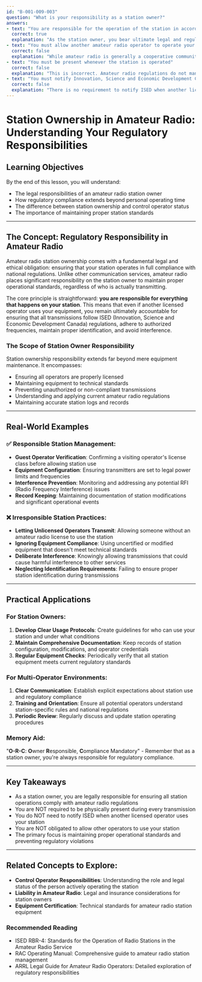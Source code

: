 ```yaml
---
id: "B-001-009-003"
question: "What is your responsibility as a station owner?"
answers:
- text: "You are responsible for the operation of the station in accordance with the regulations"
  correct: true
  explanation: "As the station owner, you bear ultimate legal and regulatory responsibility for all operations conducted using your amateur radio equipment. This means you are accountable for ensuring that every transmission from your station complies with ISED regulations, regardless of who is actually operating the equipment. Your license and potential penalties are at stake if the station is used in violation of amateur radio rules."
- text: "You must allow another amateur radio operator to operate your station upon request"
  correct: false
  explanation: "While amateur radio is generally a cooperative community, there is no legal requirement that you must allow other operators to use your station simply because they request access. Station owners have discretion about who can operate their equipment and under what conditions. The primary concern is maintaining regulatory compliance, not providing universal access."
- text: "You must be present whenever the station is operated"
  correct: false
  explanation: "This is incorrect. Amateur radio regulations do not mandate the station owner's physical presence during every transmission. What matters is that the station is being operated by a properly licensed amateur radio operator who understands and follows regulatory requirements. Many stations are remotely operated or used by multiple licensed operators."
- text: "You must notify Innovation, Science and Economic Development Canada if another amateur radio operator acts as the control operator"
  correct: false
  explanation: "There is no requirement to notify ISED when another licensed amateur radio operator uses your station. As long as the control operator is properly licensed and follows regulations, no additional reporting is necessary. The station owner remains responsible for overall compliance, but does not need to document every instance of another operator using the station."
---
```


# Station Ownership in Amateur Radio: Understanding Your Regulatory Responsibilities

## Learning Objectives
By the end of this lesson, you will understand:
- The legal responsibilities of an amateur radio station owner
- How regulatory compliance extends beyond personal operating time
- The difference between station ownership and control operator status
- The importance of maintaining proper station standards

---

## The Concept: Regulatory Responsibility in Amateur Radio

Amateur radio station ownership comes with a fundamental legal and ethical obligation: ensuring that your station operates in full compliance with national regulations. Unlike other communication services, amateur radio places significant responsibility on the station owner to maintain proper operational standards, regardless of who is actually transmitting.

The core principle is straightforward: **you are responsible for everything that happens on your station**. This means that even if another licensed operator uses your equipment, you remain ultimately accountable for ensuring that all transmissions follow ISED (Innovation, Science and Economic Development Canada) regulations, adhere to authorized frequencies, maintain proper identification, and avoid interference.

### The Scope of Station Owner Responsibility

Station ownership responsibility extends far beyond mere equipment maintenance. It encompasses:
- Ensuring all operators are properly licensed
- Maintaining equipment to technical standards
- Preventing unauthorized or non-compliant transmissions
- Understanding and applying current amateur radio regulations
- Maintaining accurate station logs and records

---

## Real-World Examples

### ✅ Responsible Station Management:
- **Guest Operator Verification**: Confirming a visiting operator's license class before allowing station use
- **Equipment Configuration**: Ensuring transmitters are set to legal power limits and frequencies
- **Interference Prevention**: Monitoring and addressing any potential RFI (Radio Frequency Interference) issues
- **Record Keeping**: Maintaining documentation of station modifications and significant operational events

### ❌ Irresponsible Station Practices:
- **Letting Unlicensed Operators Transmit**: Allowing someone without an amateur radio license to use the station
- **Ignoring Equipment Compliance**: Using uncertified or modified equipment that doesn't meet technical standards
- **Deliberate Interference**: Knowingly allowing transmissions that could cause harmful interference to other services
- **Neglecting Identification Requirements**: Failing to ensure proper station identification during transmissions

---

## Practical Applications

### For Station Owners:
1. **Develop Clear Usage Protocols**: Create guidelines for who can use your station and under what conditions
2. **Maintain Comprehensive Documentation**: Keep records of station configuration, modifications, and operator credentials
3. **Regular Equipment Checks**: Periodically verify that all station equipment meets current regulatory standards

### For Multi-Operator Environments:
1. **Clear Communication**: Establish explicit expectations about station use and regulatory compliance
2. **Training and Orientation**: Ensure all potential operators understand station-specific rules and national regulations
3. **Periodic Review**: Regularly discuss and update station operating procedures

### Memory Aid:
"**O-R-C**: **O**wner **R**esponsible, **C**ompliance Mandatory" - Remember that as a station owner, you're always responsible for regulatory compliance.

---

## Key Takeaways

- As a station owner, you are legally responsible for ensuring all station operations comply with amateur radio regulations
- You are NOT required to be physically present during every transmission
- You do NOT need to notify ISED when another licensed operator uses your station
- You are NOT obligated to allow other operators to use your station
- The primary focus is maintaining proper operational standards and preventing regulatory violations

---

## Related Concepts to Explore:
- **Control Operator Responsibilities**: Understanding the role and legal status of the person actively operating the station
- **Liability in Amateur Radio**: Legal and insurance considerations for station owners
- **Equipment Certification**: Technical standards for amateur radio station equipment

### Recommended Reading
- ISED RBR-4: Standards for the Operation of Radio Stations in the Amateur Radio Service
- RAC Operating Manual: Comprehensive guide to amateur radio station management
- ARRL Legal Guide for Amateur Radio Operators: Detailed exploration of regulatory responsibilities